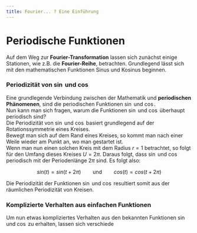 ```yaml
---
title: Fourier... ? Eine Einführung
---
```


# Periodische Funktionen

Auf dem Weg zur **Fourier-Transformation** lassen sich zunächst einige Stationen, wie z.B. die **Fourier-Reihe**, betrachten. Grundlegend lässt sich mit den mathematischen Funktionen Sinus und Kosinus beginnen.

### Periodizität von $\sin$ und $\cos$

Eine grundlegende Verbindung zwischen der Mathematik und **periodischen Phänomenen**, sind die periodischen Funktionen $\sin$ und $\cos$.  
Nun kann man sich fragen, warum die Funktionen $\sin$ und $\cos$ überhaupt periodisch sind?  
Die Periodizität von $\sin$ und $\cos$ basiert grundlegend auf der Rotationssymmetrie eines Kreises.  
Bewegt man sich auf dem Rand eines Kreises, so kommt man nach einer Weile wieder am Punkt an, wo man gestartet ist.  
Wenn man nun einen solchen Kreis mit dem Radius $r = 1$ betrachtet, so folgt für den Umfang dieses Kreises $U = 2 \pi$. Daraus folgt, dass $\sin$ und $\cos$ periodisch mit der Periodenlänge $2\pi$ sind. Es folgt also:

$$
sin(t) = sin(t+2\pi) \qquad \text{und}\qquad cos(t) = cos(t+2\pi)
$$

Die Periodizität der Funktionen $\sin$ und $\cos$ resultiert somit aus der räumlichen Periodizität von Kreisen.

### Komplizierte Verhalten aus einfachen Funktionen

Um nun etwas kompliziertes Verhalten aus den bekannten Funktionen $\sin$ und $\cos$ zu erhalten, lassen sich verschiede
